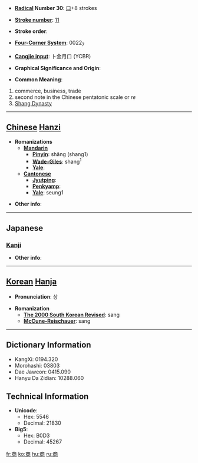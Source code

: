 * '''[[Wiktionary:Chinese radical index| Radical]] Number 30''': [[Wiktionary:Chinese radical index 口|口]]+8 strokes

* '''[[Wiktionary:Chinese total strokes index|Stroke number]]''': [[Wiktionary:Chinese total strokes index 11|11]]

* '''Stroke order''': 

* '''[[Wiktionary:Chinese four corner index|Four-Corner System]]''': 0022<sub>7</sub>

* '''[[Wiktionary:Chinese Cangjie index|Cangjie input]]''': 卜金月口 (YCBR)

* '''Graphical Significance and Origin''': 

* '''Common Meaning''':
#commerce, business, trade
#second note in the Chinese pentatonic scale or ''re''<!--[[Wikipedia:Gongche notation]] says it's the first note, or ''do''; where does the information come from that says it's ''re''?-->
#[[Shang Dynasty]]

----

== [[Chinese]] [[Hanzi]] ==

* '''Romanizations'''
** '''[[Mandarin]]'''
*** '''[[Pinyin]]''': shāng (shang1)
*** '''[[Wade-Giles]]''': shang<sup>1</sup>
*** '''[[Yale]]''': 
** '''[[Cantonese]]'''
*** '''[[Jyutping]]''':
*** '''[[Penkyamp]]''': 
*** '''[[Yale]]''': seung1

* '''Other info''': 

----

==Japanese==
===[[Kanji]]===
{{kanji|on readings=[[しょう]] (shō)
|kun readings=[[あきなう]] (akinau)
}}

* '''Other info''':  

----

== [[Korean]] [[Hanja]] ==

* '''Pronunciation''': 상

* '''Romanization'''
** '''[[The 2000 South Korean Revised Romanization|The 2000 South Korean Revised]]''': sang
** '''[[McCune-Reischauer]]''': sang

----

== Dictionary Information ==

* KangXi: 0194.320
* Morohashi: 03803
* Dae Jaweon: 0415.090
* Hanyu Da Zidian: 10288.060

== Technical Information ==

* '''Unicode''':
** Hex: 5546
** Decimal: 21830
* '''Big5''':
** Hex: B0D3
** Decimal: 45267

[[fr:商]]
[[ko:商]]
[[hu:商]]
[[ru:商]]